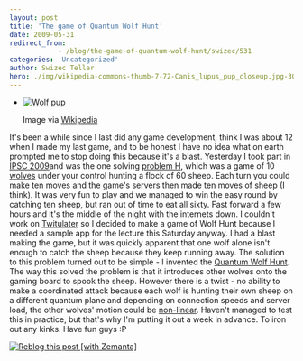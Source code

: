 ```yaml
---
layout: post
title: 'The game of Quantum Wolf Hunt'
date: 2009-05-31
redirect_from: 
            - /blog/the-game-of-quantum-wolf-hunt/swizec/531
categories: 'Uncategorized'
author: Swizec Teller
hero: ./img/wikipedia-commons-thumb-7-72-Canis_lupus_pup_closeup.jpg-300px-Canis_lupus_pup_closeup.jpg
---
```

- [![Wolf pup](./img/wikipedia-commons-thumb-7-72-Canis_lupus_pup_closeup.jpg-300px-Canis_lupus_pup_closeup.jpg "Wolf pup")](http://commons.wikipedia.org/wiki/Image:Canis_lupus_pup_closeup.jpg)

  Image via [Wikipedia](http://commons.wikipedia.org/wiki/Image:Canis_lupus_pup_closeup.jpg)

It's been a while since I last did any game development, think I was about 12 when I made my last game, and to be honest I have no idea what on earth prompted me to stop doing this because it's a blast. Yesterday I took part in [IPSC 2009](http://ipsc2009.ksp.sk/index.php)and was the one solving [problem H](http://ipsc2009.ksp.sk/contests/ipsc2009/real/problems/h.php), which was a game of 10 [wolves](http://en.wikipedia.org/wiki/Gray_Wolf "Gray Wolf") under your control hunting a flock of 60 sheep. Each turn you could make ten moves and the game's servers then made ten moves of sheep (I think). It was very fun to play and we managed to win the easy round by catching ten sheep, but ran out of time to eat all sixty. Fast forward a few hours and it's the middle of the night with the internets down. I couldn't work on [Twitulater](http://twitulater.com "Twitulater") so I decided to make a game of Wolf Hunt because I needed a sample app for the lecture this Saturday anyway. I had a blast making the game, but it was quickly apparent that one wolf alone isn't enough to catch the sheep because they keep running away. The solution to this problem turned out to be simple - I invented the [Quantum Wolf Hunt](http://wolves.3pike.org/). The way this solved the problem is that it introduces other wolves onto the gaming board to spook the sheep. However there is a twist - no ability to make a coordinated attack because each wolf is hunting their own sheep on a different quantum plane and depending on connection speeds and server load, the other wolves' motion could be [non-linear](http://en.wikipedia.org/wiki/Nonlinear_system "Nonlinear system"). Haven't managed to test this in practice, but that's why I'm putting it out a week in advance. To iron out any kinks. Have fun guys :P

[![Reblog this post \[with Zemanta\]](http://img.zemanta.com/reblog_e.png?x-id=add29e73-c816-414d-a8b0-a7bfb1b82954)](http://reblog.zemanta.com/zemified/add29e73-c816-414d-a8b0-a7bfb1b82954/ "Reblog this post \[with Zemanta]")
